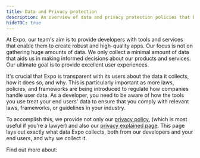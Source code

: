 ```yaml
---
title: Data and Privacy protection
description: An overview of data and privacy protection policies that Expo offers.
hideTOC: true
---
```



At Expo, our team's aim is to provide developers with tools and services that enable them to create robust and high-quality apps. Our focus is not on gathering huge amounts of data. We only collect a minimal amount of data that aids us in making informed decisions about our products and services. Our ultimate goal is to provide excellent user experiences.

It's crucial that Expo is transparent with its users about the data it collects, how it does so, and why. This is particularly important as more laws, policies, and frameworks are being introduced to regulate how companies handle user data. As a developer, you need to be aware of how the tools you use treat your end users' data to ensure that you comply with relevant laws, frameworks, or guidelines in your industry.

To accomplish this, we provide not only our [privacy policy](https://expo.dev/privacy), (which is most useful if you're a lawyer) and also our [privacy explained page](https://expo.dev/privacy-explained). This page lays out exactly what data Expo collects, both from our developers and your end users, and why we collect it.

Find out more about:

<BoxLink title="GDPR compliance and Expo" href="/regulatory-compliance/gdpr/" />

<BoxLink title="HIPPA compliance and Expo" href="/regulatory-compliance/hipaa/" />

<BoxLink title="Privacy Shield and Expo" href="/regulatory-compliance/privacy-shield/" />
